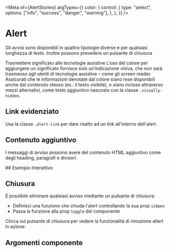
<Meta
  of={AlertStories}
  argTypes={{
    color: {
      control: {
        type: "select",
        options: ["info", "success", "danger", "warning"],
      },
    },
  }}
/>

# Alert

Gli avvisi sono disponibili in quattro tipologie diverse e per qualsiasi lunghezza di testo. Inoltre possono prevedere un pulsante di chiusura

<Canvas of={AlertStories._Esempi} />

<div className="docs">
  <Callout color="success">
    <CalloutTitle>
      <span className="text">
        Trasmettere significato alle tecnologie assistive
      </span>
    </CalloutTitle>
    <CalloutText>
      L’uso del colore per aggiungere un significato fornisce solo
      un’indicazione visiva, che non sarà trasmesso agli utenti di tecnologie
      assistive – come gli screen reader. Assicurati che le informazioni
      denotate dal colore siano rese disponibili anche dal contenuto stesso
      (es.: il testo visibile), o siano incluse attraverso mezzi alternativi,
      come testo aggiuntivo nascosto con la classe
      <Code>.visually-hidden</Code>.
    </CalloutText>
  </Callout>
</div>

## Link evidenziato

Usa la classe `.alert-link` per dare risalto ad un link all'interno dell'alert.

<Canvas of={AlertStories._LinkEvidenziato} />

## Contenuto aggiuntivo

I messaggi di avviso possono avere del contenuto HTML aggiuntivo come degli heading, paragrafi e divisori.

<Canvas of={AlertStories._ContenutoAggiuntivo} />
## Esempio Interattivo

<Canvas of={AlertStories._EsempiInterattivi} />

## Chiusura

È possibile eliminare qualsiasi avviso mediante un pulsante di chiusura:

- Definisci una funzione che chiuda l'alert controllando la sua prop `isOpen`
- Passa la funzione alla prop `toggle` del componente

Clicca sul pulsante di chiusura per vedere la funzionalità di rimozione altert in azione:

<Canvas of={AlertStories._EsempiInterattivi} />

## Argomenti componente

<ArgsTable of={Alert} />
